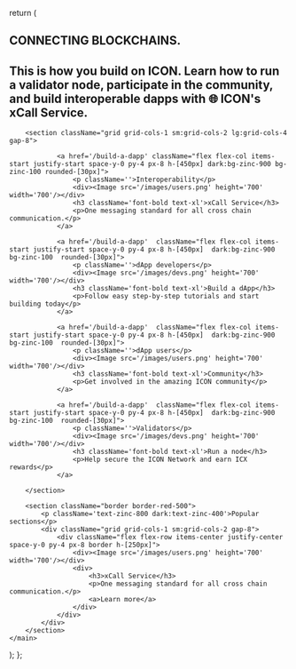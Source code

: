 
  return (
    <main className="font-sans leading-10 max-w-7xl mx-auto space-y-20">
        <section className="pt-20 ">
            <h1 className="tracking-widest text-[36px] sm:text-[70px] lg:text-[100px] font-bold sm:leading-[70px] lg:leading-[100px]">CONNECTING BLOCKCHAINS.</h1>
            <h2 className="w-full lg:w-3/4 text-[20px] sm:text-[34px] lg:text-[34px] pt-4 leading-6 sm:leading-10">This is how you build on ICON. Learn how to run a validator node, participate in the community, and build interoperable dapps with <span className="whitespace-nowrap font-bold">🌐 ICON's xCall Service.</span></h2>
        </section>
        
        <section className="grid grid-cols-1 sm:grid-cols-2 lg:grid-cols-4 gap-8">
           
                <a href='/build-a-dapp' className="flex flex-col items-start justify-start space-y-0 py-4 px-8 h-[450px] dark:bg-zinc-900 bg-zinc-100 rounded-[30px]">
                    <p className=''>Interoperability</p>
                    <div><Image src='/images/users.png' height='700' width='700'/></div>
                    <h3 className='font-bold text-xl'>xCall Service</h3>
                    <p>One messaging standard for all cross chain communication.</p>
                </a>
        
                <a href='/build-a-dapp'  className="flex flex-col items-start justify-start space-y-0 py-4 px-8 h-[450px]  dark:bg-zinc-900 bg-zinc-100  rounded-[30px]">
                    <p className=''>dApp developers</p>
                    <div><Image src='/images/devs.png' height='700' width='700'/></div>
                    <h3 className='font-bold text-xl'>Build a dApp</h3>
                    <p>Follow easy step-by-step tutorials and start building today</p>
                </a>
           
                <a href='/build-a-dapp'  className="flex flex-col items-start justify-start space-y-0 py-4 px-8 h-[450px]  dark:bg-zinc-900 bg-zinc-100  rounded-[30px]">
                    <p className=''>dApp users</p>
                    <div><Image src='/images/users.png' height='700' width='700'/></div>
                    <h3 className='font-bold text-xl'>Community</h3>
                    <p>Get involved in the amazing ICON community</p>
                </a>
           
                <a href='/build-a-dapp'  className="flex flex-col items-start justify-start space-y-0 py-4 px-8 h-[450px]  dark:bg-zinc-900 bg-zinc-100  rounded-[30px]">
                    <p className=''>Validators</p>
                    <div><Image src='/images/devs.png' height='700' width='700'/></div>
                    <h3 className='font-bold text-xl'>Run a node</h3>
                    <p>Help secure the ICON Network and earn ICX rewards</p>
                </a>
                        
        </section>

        <section className="border border-red-500">
            <p className='text-zinc-800 dark:text-zinc-400'>Popular sections</p>
            <div className="grid grid-cols-1 sm:grid-cols-2 gap-8">
                <div className="flex flex-row items-center justify-center space-y-0 py-4 px-8 border h-[250px]">
                    <div><Image src='/images/users.png' height='700' width='700'/></div>
                    <div>
                        <h3>xCall Service</h3>
                        <p>One messaging standard for all cross chain communication.</p>
                        <a>Learn more</a>
                    </div>                  
                </div>
            </div>
        </section>
    </main>
  );
};




